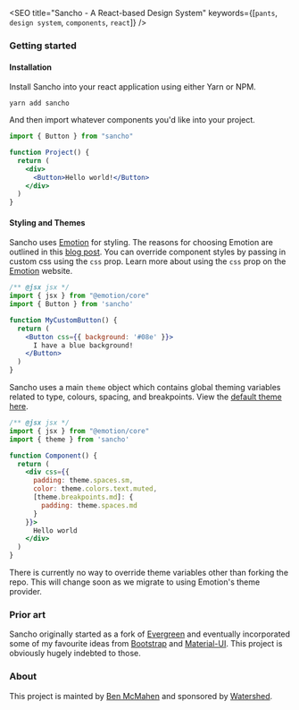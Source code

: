 
<SEO
  title="Sancho - A React-based Design System"
  keywords={[`pants`, `design system`, `components`, `react`]}
/>


### Getting started

#### Installation

Install Sancho into your react application using either Yarn or NPM.

```
yarn add sancho
```

And then import whatever components you'd like into your project.

```.jsx
import { Button } from "sancho"

function Project() {
  return (
    <div>
      <Button>Hello world!</Button>
    </div>
  )
}
```

#### Styling and Themes

Sancho uses [Emotion](https://emotion.sh/docs/introduction) for styling. The reasons for choosing Emotion are outlined in this [blog post](https://benmcmahen.com/why-i-choose-emotion/). You can override component styles by passing in custom css using the `css` prop. Learn more about using the `css` prop on the [Emotion](https://emotion.sh/docs/css-prop) website.

```.jsx
/** @jsx jsx */
import { jsx } from "@emotion/core"
import { Button } from 'sancho'

function MyCustomButton() {
  return (
    <Button css={{ background: '#08e' }}>
      I have a blue background!
    </Button>
  )
}
```

Sancho uses a main `theme` object which contains global theming variables related to type, colours, spacing, and breakpoints. View the [default theme here](https://github.com/bmcmahen/sancho/blob/master/src/Theme/index.ts).

```.jsx
/** @jsx jsx */
import { jsx } from "@emotion/core"
import { theme } from 'sancho'

function Component() {
  return (
    <div css={{
      padding: theme.spaces.sm,
      color: theme.colors.text.muted,
      [theme.breakpoints.md]: {
        padding: theme.spaces.md
      }
    }}>
      Hello world
    </div>
  )
}
```

There is currently no way to override theme variables other than forking the repo. This will change soon as we migrate to using Emotion's theme provider.

### Prior art

Sancho originally started as a fork of [Evergreen](https://evergreen.segment.com/) and eventually incorporated some of my favourite ideas from [Bootstrap](https://getbootstrap.com/) and [Material-UI](https://material-ui.com/). This project is obviously hugely indebted to those.

### About

This project is mainted by [Ben McMahen](http://benmcmahen.com) and sponsored by [Watershed](http://www.watershed-ed.org).
